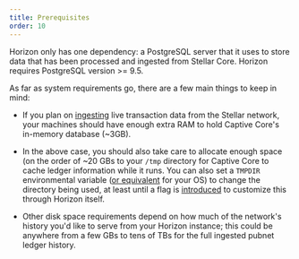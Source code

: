 ```yaml
---
title: Prerequisites
order: 10
---
```



Horizon only has one dependency: a PostgreSQL server that it uses to store data that has been processed and ingested from Stellar Core. Horizon requires PostgreSQL version >= 9.5.

As far as system requirements go, there are a few main things to keep in mind:

- If you plan on [ingesting](./running.mdx#ingesting-transactions) live transaction data from the Stellar network, your machines should have enough extra RAM to hold Captive Core's in-memory database (~3GB).

- In the above case, you should also take care to allocate enough space (on the order of ~20 GBs to your `/tmp` directory for Captive Core to cache ledger information while it runs. You can also set a `TMPDIR` environmental variable ([or equivalent](https://golang.org/pkg/os/#TempDir) for your OS) to change the directory being used, at least until a flag is [introduced](https://github.com/stellar/go/issues/3437) to customize this through Horizon itself.

- Other disk space requirements depend on how much of the network's history you'd like to serve from your Horizon instance; this could be anywhere from a few GBs to tens of TBs for the full ingested pubnet ledger history.
